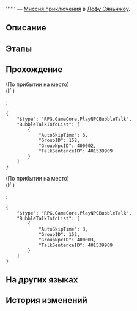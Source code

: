 {{Дополнить|Диалоги.}}
{{Миссия Инфобокс
|id              = 4015301
|Название        = 
|Изображение     = Миссия Освоения .png
|Тип             = Миссия приключения
|События         = 
|Глава           = 
|Условия         = Завершена [[Миссия Освоения]] ''[[Ветвей возвращенье, судьбы хитросплетенья]]''
|Персонажи       = Первопроходец; Хуэйсин
|СтартЛокация    = [[Лофу Сяньчжоу]] — [[Комиссия по предсказаниям]]
|Локации         = Комиссия по предсказаниям
|Предыдущая      = 
|Следующая       = 
|Награды         = 
}}
'''''' — [[Миссия приключения]] в [[Лофу Сяньчжоу]].

==Описание==
{{Описание|<!--официальное описание из Перекрёстка судеб-->}}

==Этапы==


==Прохождение==
{{Дополнить}}

;(По прибытии на место)
;(If {{cx}}{{subst:void|<!--{"$type":"RPG.GameCore.ByTargetNpcExists","GroupID":152,"GroupNpcID":400002}-->}})
:<pre>{
	"$type": "RPG.GameCore.PlayNPCBubbleTalk",
	"BubbleTalkInfoList": [
		{
			"AutoSkipTime": 3,
			"GroupID": 152,
			"GroupNpcID": 400002,
			"TalkSentenceID": 401539909
		}
	]
}</pre>
;(По прибытии на место)
;(If {{cx}}{{subst:void|<!--{"$type":"RPG.GameCore.ByTargetNpcExists","GroupID":152,"GroupNpcID":400003}-->}})
:<pre>{
	"$type": "RPG.GameCore.PlayNPCBubbleTalk",
	"BubbleTalkInfoList": [
		{
			"AutoSkipTime": 3,
			"GroupID": 152,
			"GroupNpcID": 400003,
			"TalkSentenceID": 401539909
		}
	]
}</pre>
{{Диалог Конец}}

==На других языках==
{{На других языках
|en   = 
|zhs  = 
|zht  = 
|ja   = 
|ko   = 
|es   = 
|fr   = 
|ru   = 
|th   = 
|vi   = 
|de   = 
|id   = 
|pt   = 
}}

==История изменений==
{{История изменений|2.7}}
